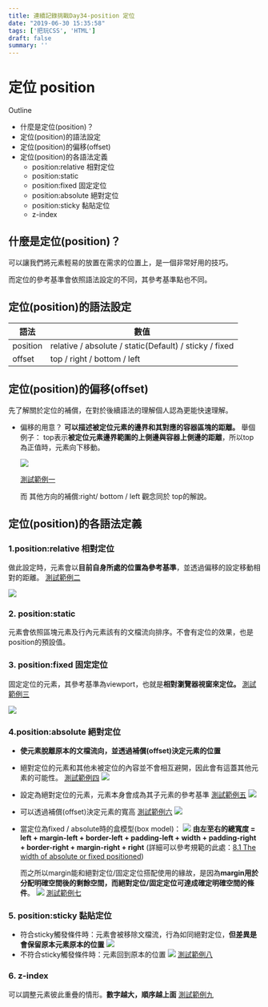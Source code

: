 ```yaml
---
title: 連續記錄挑戰Day34-position 定位
date: "2019-06-30 15:35:58"
tags: ['把玩CSS', 'HTML']
draft: false
summary: ''
---
```


# 定位 position


Outline

- 什麼是定位(position)？
- 定位(position)的語法設定
- 定位(position)的偏移(offset)
- 定位(position)的各語法定義
    - position:relative 相對定位
    - position:static
    - position:fixed 固定定位
    - position:absolute 絕對定位
    - position:sticky 黏貼定位
    - z-index


## 什麼是定位(position)？

可以讓我們將元素輕易的放置在需求的位置上，是一個非常好用的技巧。

而定位的參考基準會依照語法設定的不同，其參考基準點也不同。


## 定位(position)的語法設定

|語法|數值|
|-|-|
|position|relative / absolute / static(Default) / sticky / fixed|
|offset| top / right / bottom / left|

## 定位(position)的偏移(offset)

先了解關於定位的補償，在對於後續語法的理解個人認為更能快速理解。

- 偏移的用意？
    **可以描述被定位元素的邊界和其對應的容器區塊的距離。**
    舉個例子： top表示**被定位元素邊界範圍的上側邊與容器上側邊的距離**，所以top為正值時，元素向下移動。
    
    ![](https://i.imgur.com/76aoQLa.png)

    [測試範例一](https://codepen.io/kids5346/pen/ewVBbb)
    
    而 其他方向的補償:right/ bottom / left 觀念同於 top的解說。

## 定位(position)的各語法定義

### 1.position:relative 相對定位

做此設定時，元素會以**目前自身所處的位置為參考基準**，並透過偏移的設定移動相對的距離。
[測試範例二](https://codepen.io/kids5346/pen/ewVBbb)

![](https://i.imgur.com/9tTlySF.png)    

### 2. position:static 
元素會依照區塊元素及行內元素該有的文檔流向排序。不會有定位的效果，也是position的預設值。


### 3. position:fixed 固定定位
固定定位的元素，其參考基準為viewport，也就是**相對瀏覽器視窗來定位。**
[測試範例三](https://codepen.io/kids5346/pen/ewVBbb)
    
![](https://i.imgur.com/jRNNGlk.png)

### 4.position:absolute 絕對定位
- **使元素脫離原本的文檔流向，並透過補償(offset)決定元素的位置**    
- 絕對定位的元素和其他未被定位的內容並不會相互避開，因此會有這蓋其他元素的可能性。
[測試範例四](https://codepen.io/kids5346/pen/ewVBbb)
![](https://i.imgur.com/B4Rz4bg.png)

- 設定為絕對定位的元素，元素本身會成為其子元素的參考基準
[測試範例五](https://codepen.io/kids5346/pen/ewVBbb)
![](https://i.imgur.com/Kp7o3yC.png)

- 可以透過補償(offset)決定元素的寬高
[測試範例六](https://codepen.io/kids5346/pen/ewVBbb)
![](https://i.imgur.com/aQkQfFV.png)

- 當定位為fixed / absolute時的盒模型(box model)：
    ![](https://i.imgur.com/0AfEbmY.png)
    **由左至右的總寬度 = left + margin-left + border-left + padding-left + width + padding-right + border-right + margin-right + right**
    (詳細可以參考規範的此處：[8.1 The width of absolute or fixed positioned](https://www.w3.org/TR/css-position-3/))

    而之所以margin能和絕對定位/固定定位搭配使用的緣故，是因為**margin用於分配明確空間後的剩餘空間，而絕對定位/固定定位可達成確定明確空間的條件**。
    ![](https://i.imgur.com/0O0uQ4q.png)
    [測試範例七](https://codepen.io/kids5346/pen/ewVBbb)

### 5. position:sticky 黏貼定位
- 符合sticky觸發條件時：元素會被移除文檔流，行為如同絕對定位，**但差異是會保留原本元素原本的位置**
![](https://i.imgur.com/4GdJikA.png)
- 不符合sticky觸發條件時：元素回到原本的位置
![](https://i.imgur.com/8dTkpSb.png)
[測試範例八](https://codepen.io/kids5346/pen/ewVBbb)

### 6. z-index 
可以調整元素彼此重疊的情形。**數字越大，順序越上面**
[測試範例九](https://codepen.io/kids5346/pen/ewVBbb)

  
